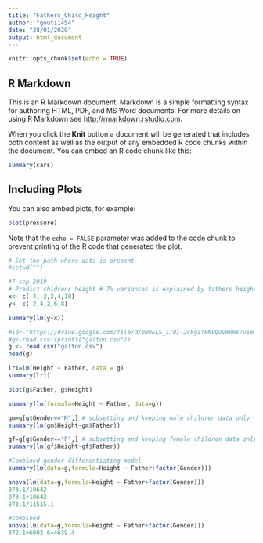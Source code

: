```yaml
---
title: "Fathers_Child_Height"
author: "gouti1454"
date: "28/01/2020"
output: html_document
---
```


```r
knitr::opts_chunk$set(echo = TRUE)
```

## R Markdown

This is an R Markdown document. Markdown is a simple formatting syntax for authoring HTML, PDF, and MS Word documents. For more details on using R Markdown see <http://rmarkdown.rstudio.com>.

When you click the **Knit** button a document will be generated that includes both content as well as the output of any embedded R code chunks within the document. You can embed an R code chunk like this:

```r
summary(cars)
```

## Including Plots

You can also embed plots, for example:

```r
plot(pressure)
```

Note that the `echo = FALSE` parameter was added to the code chunk to prevent printing of the R code that generated the plot.
```r
# Set the path where data is present
#setwd("")
```


```r
#7 sep 2019
# Predict chidrens height # 7% variances is explained by fathers height
x<- c(-4,-2,2,4,10)
y<- c(-2,4,2,6,8)
```

```r
summary(lm(y~x))

```

```r
#id<-"https://drive.google.com/file/d/0B0ELS_iT9i-2ckgzTkNVQUVWRWs/view"
#g<-read.csv(sprintf("galton.csv"))
g <- read.csv("galton.csv")
head(g)
```

```r
lr1=lm(Height ~ Father, data = g)
summary(lr1)
```

```r
plot(g$Father, g$Height)
```

```r
summary(lm(formula=Height ~ Father, data=g))

```


```r
gm=g[g$Gender=="M",] # subsetting and keeping male children data only
summary(lm(gm$Height~gm$Father))
```

```r
gf=g[g$Gender=="F",] # subsetting and keeping female children data only
summary(lm(gf$Height~gf$Father))
```

```r
#Combined gender differentiating model
summary(lm(data=g,formula=Height ~ Father+factor(Gender))) 
```


```r
anova(lm(data=g,formula=Height ~ Father+factor(Gender)))
873.1/10642
873.1+10642
873.1/11515.1
```


```r
#combined 
anova(lm(data=g,formula=Height ~ Father+factor(Gender)))
872.1+6002.6+4639.4
```

```r

```

